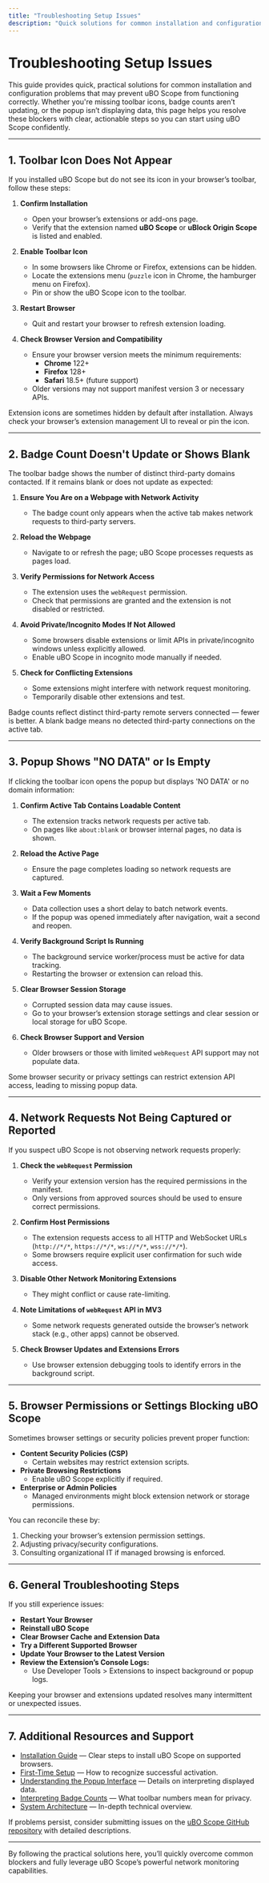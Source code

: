 ```yaml
---
title: "Troubleshooting Setup Issues"
description: "Quick solutions for common installation and configuration issues—such as missing icons, badge counts not updating, or troubleshooting browser permissions. Provides actionable steps so users can resolve blockers and start using uBO Scope with confidence."
---
```


# Troubleshooting Setup Issues

This guide provides quick, practical solutions for common installation and configuration problems that may prevent uBO Scope from functioning correctly. Whether you're missing toolbar icons, badge counts aren’t updating, or the popup isn’t displaying data, this page helps you resolve these blockers with clear, actionable steps so you can start using uBO Scope confidently.

---

## 1. Toolbar Icon Does Not Appear

If you installed uBO Scope but do not see its icon in your browser’s toolbar, follow these steps:

1. **Confirm Installation**
   - Open your browser’s extensions or add-ons page.
   - Verify that the extension named **uBO Scope** or **uBlock Origin Scope** is listed and enabled.

2. **Enable Toolbar Icon**
   - In some browsers like Chrome or Firefox, extensions can be hidden.
   - Locate the extensions menu (`puzzle` icon in Chrome, the hamburger menu on Firefox).
   - Pin or show the uBO Scope icon to the toolbar.

3. **Restart Browser**
   - Quit and restart your browser to refresh extension loading.

4. **Check Browser Version and Compatibility**
   - Ensure your browser version meets the minimum requirements:
     - **Chrome** 122+
     - **Firefox** 128+
     - **Safari** 18.5+ (future support)
   - Older versions may not support manifest version 3 or necessary APIs.

<Tip>
Extension icons are sometimes hidden by default after installation. Always check your browser’s extension management UI to reveal or pin the icon.
</Tip>

---

## 2. Badge Count Doesn't Update or Shows Blank

The toolbar badge shows the number of distinct third-party domains contacted. If it remains blank or does not update as expected:

1. **Ensure You Are on a Webpage with Network Activity**
   - The badge count only appears when the active tab makes network requests to third-party servers.

2. **Reload the Webpage**
   - Navigate to or refresh the page; uBO Scope processes requests as pages load.

3. **Verify Permissions for Network Access**
   - The extension uses the `webRequest` permission.
   - Check that permissions are granted and the extension is not disabled or restricted.

4. **Avoid Private/Incognito Modes If Not Allowed**
   - Some browsers disable extensions or limit APIs in private/incognito windows unless explicitly allowed.
   - Enable uBO Scope in incognito mode manually if needed.

5. **Check for Conflicting Extensions**
   - Some extensions might interfere with network request monitoring.
   - Temporarily disable other extensions and test.

<Tip>
Badge counts reflect distinct third-party remote servers connected — fewer is better. A blank badge means no detected third-party connections on the active tab.
</Tip>

---

## 3. Popup Shows "NO DATA" or Is Empty

If clicking the toolbar icon opens the popup but displays 'NO DATA' or no domain information:

1. **Confirm Active Tab Contains Loadable Content**
   - The extension tracks network requests per active tab.
   - On pages like `about:blank` or browser internal pages, no data is shown.

2. **Reload the Active Page**
   - Ensure the page completes loading so network requests are captured.

3. **Wait a Few Moments**
   - Data collection uses a short delay to batch network events.
   - If the popup was opened immediately after navigation, wait a second and reopen.

4. **Verify Background Script Is Running**
   - The background service worker/process must be active for data tracking.
   - Restarting the browser or extension can reload this.

5. **Clear Browser Session Storage**
   - Corrupted session data may cause issues.
   - Go to your browser’s extension storage settings and clear session or local storage for uBO Scope.

6. **Check Browser Support and Version**
   - Older browsers or those with limited `webRequest` API support may not populate data.

<Warning>
Some browser security or privacy settings can restrict extension API access, leading to missing popup data.
</Warning>

---

## 4. Network Requests Not Being Captured or Reported

If you suspect uBO Scope is not observing network requests properly:

1. **Check the `webRequest` Permission**
   - Verify your extension version has the required permissions in the manifest.
   - Only versions from approved sources should be used to ensure correct permissions.

2. **Confirm Host Permissions**
   - The extension requests access to all HTTP and WebSocket URLs (`http://*/*`, `https://*/*`, `ws://*/*`, `wss://*/*`).
   - Some browsers require explicit user confirmation for such wide access.

3. **Disable Other Network Monitoring Extensions**
   - They might conflict or cause rate-limiting.

4. **Note Limitations of `webRequest` API in MV3**
   - Some network requests generated outside the browser’s network stack (e.g., other apps) cannot be observed.

5. **Check Browser Updates and Extensions Errors**
   - Use browser extension debugging tools to identify errors in the background script.

---

## 5. Browser Permissions or Settings Blocking uBO Scope

Sometimes browser settings or security policies prevent proper function:

- **Content Security Policies (CSP)**
  - Certain websites may restrict extension scripts.
- **Private Browsing Restrictions**
  - Enable uBO Scope explicitly if required.
- **Enterprise or Admin Policies**
  - Managed environments might block extension network or storage permissions.

You can reconcile these by:

1. Checking your browser’s extension permission settings.
2. Adjusting privacy/security configurations.
3. Consulting organizational IT if managed browsing is enforced.

---

## 6. General Troubleshooting Steps

If you still experience issues:

- **Restart Your Browser**
- **Reinstall uBO Scope**
- **Clear Browser Cache and Extension Data**
- **Try a Different Supported Browser**
- **Update Your Browser to the Latest Version**
- **Review the Extension’s Console Logs:**
  - Use Developer Tools > Extensions to inspect background or popup logs.

<Tip>
Keeping your browser and extensions updated resolves many intermittent or unexpected issues.
</Tip>

---

## 7. Additional Resources and Support

- [Installation Guide](https://github.com/gorhill/uBO-Scope) — Clear steps to install uBO Scope on supported browsers.
- [First-Time Setup](../first-setup) — How to recognize successful activation.
- [Understanding the Popup Interface](../../guides/core-usage/understanding-the-popup) — Details on interpreting displayed data.
- [Interpreting Badge Counts](../../guides/core-usage/interpreting-badge-count) — What toolbar numbers mean for privacy.
- [System Architecture](../../overview/architecture-features-integration/system-architecture) — In-depth technical overview.

If problems persist, consider submitting issues on the [uBO Scope GitHub repository](https://github.com/gorhill/uBO-Scope/issues) with detailed descriptions.

---

By following the practical solutions here, you’ll quickly overcome common blockers and fully leverage uBO Scope’s powerful network monitoring capabilities.


